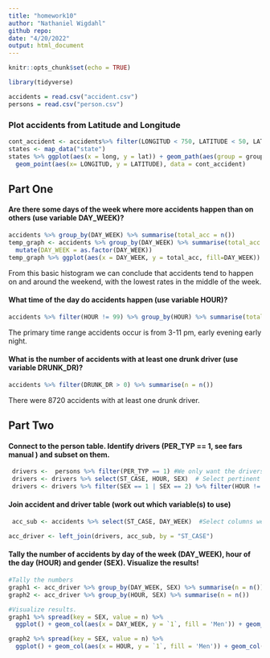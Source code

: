 ```yaml
---
title: "homework10"
author: "Nathaniel Wigdahl"
github repo: 
date: "4/20/2022"
output: html_document
---
```


```r
knitr::opts_chunk$set(echo = TRUE)
```
```r
library(tidyverse)
```

```r
accidents = read.csv("accident.csv")
persons = read.csv("person.csv")
```

### Plot accidents from Latitude and Longitude
```r
cont_accident <- accidents%>% filter(LONGITUD < 750, LATITUDE < 50, LATITUDE > 24)
states <- map_data("state")
states %>% ggplot(aes(x = long, y = lat)) + geom_path(aes(group = group)) + 
  geom_point(aes(x= LONGITUD, y = LATITUDE), data = cont_accident)


```


## Part One
#### Are there some days of the week where more accidents happen than on others (use variable DAY_WEEK)?
```r
accidents %>% group_by(DAY_WEEK) %>% summarise(total_acc = n())
temp_graph <- accidents %>% group_by(DAY_WEEK) %>% summarise(total_acc = n()) %>% 
  mutate(DAY_WEEK = as.factor(DAY_WEEK))
temp_graph %>% ggplot(aes(x = DAY_WEEK, y = total_acc, fill=DAY_WEEK)) + geom_col()
```

From this basic histogram we can conclude that accidents tend to happen on and around the weekend, with the lowest rates in the middle of the week.
    
#### What time of the day do accidents happen (use variable HOUR)?
```r
accidents %>% filter(HOUR != 99) %>% group_by(HOUR) %>% summarise(total_acc = n()) %>%  ggplot(aes(x = HOUR, y = total_acc)) + geom_col()
```

The primary time range accidents occur is from 3-11 pm, early evening early night.

#### What is the number of accidents with at least one drunk driver (use variable DRUNK_DR)?
```r
accidents %>% filter(DRUNK_DR > 0) %>% summarise(n = n())
```

There were 8720 accidents with at least one drunk driver.

## Part Two

#### Connect to the person table. Identify drivers (PER_TYP == 1, see fars manual ) and subset on them.\
```r
 drivers <-  persons %>% filter(PER_TYP == 1) #We only want the drivers. 
 drivers <- drivers %>% select(ST_CASE, HOUR, SEX)  # Select pertinent data for the upcoming join
 drivers <- drivers %>% filter(SEX == 1 | SEX == 2) %>% filter(HOUR != 99)
```  
#### Join accident and driver table (work out which variable(s) to use)
```r
 acc_sub <- accidents %>% select(ST_CASE, DAY_WEEK)  #Select columns we want in our joined table

acc_driver <- left_join(drivers, acc_sub, by = "ST_CASE")
```
    
#### Tally the number of accidents by day of the week (DAY_WEEK), hour of the day (HOUR) and gender (SEX). Visualize the results!
```r
#Tally the numbers
graph1 <- acc_driver %>% group_by(DAY_WEEK, SEX) %>% summarise(n = n())
graph2 <- acc_driver %>% group_by(HOUR, SEX) %>% summarise(n = n())

#Visualize results.
graph1 %>% spread(key = SEX, value = n) %>% 
  ggplot() + geom_col(aes(x = DAY_WEEK, y = `1`, fill = 'Men')) + geom_col(aes(x = DAY_WEEK, y = `2`, fill = 'Women'))

graph2 %>% spread(key = SEX, value = n) %>% 
  ggplot() + geom_col(aes(x = HOUR, y = `1`, fill = 'Men')) + geom_col(aes(x = HOUR, y = `2`, fill = 'Women'))
```

